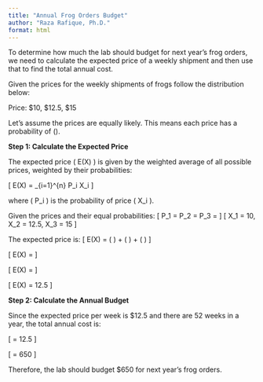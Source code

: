 ```yaml
---
title: "Annual Frog Orders Budget"
author: "Raza Rafique, Ph.D."
format: html
---
```


To determine how much the lab should budget for next year's frog orders, we need to calculate the expected price of a weekly shipment and then use that to find the total annual cost.

Given the prices for the weekly shipments of frogs follow the distribution below:

Price: $10, $12.5, $15

Let's assume the prices are equally likely. This means each price has a probability of \(\frac{1}{3}\).

**Step 1: Calculate the Expected Price**

The expected price \( E(X) \) is given by the weighted average of all possible prices, weighted by their probabilities:

\[
E(X) = \sum_{i=1}^{n} P_i \times X_i
\]

where \( P_i \) is the probability of price \( X_i \).

Given the prices and their equal probabilities:
\[
P_1 = P_2 = P_3 = \frac{1}{3}
\]
\[
X_1 = 10, X_2 = 12.5, X_3 = 15
\]

The expected price is:
\[
E(X) = \left( \frac{1}{3} \times 10 \right) + \left( \frac{1}{3} \times 12.5 \right) + \left( \frac{1}{3} \times 15 \right)
\]

\[
E(X) = \frac{10 + 12.5 + 15}{3}
\]

\[
E(X) = \frac{37.5}{3}
\]

\[
E(X) = 12.5
\]

**Step 2: Calculate the Annual Budget**

Since the expected price per week is $12.5 and there are 52 weeks in a year, the total annual cost is:

\[
\text{Annual Cost} = 12.5 \times 52
\]

\[
\text{Annual Cost} = 650
\]

Therefore, the lab should budget $650 for next year's frog orders.
